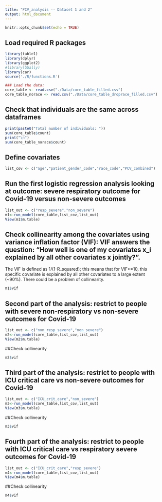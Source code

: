 ```yaml
---
title: "PCV_analysis -- Dataset 1 and 2"
output: html_document
---
```


```r
knitr::opts_chunk$set(echo = TRUE)
```

## Load required R packages
```r
library(table1)
library(dplyr)
library(ggplot2)
#library(GGally)
library(car)
source('./R/functions.R')
```

```r
### Load the data: 
core_table <- read.csv("./Data/core_table_filled.csv")
core_table_norace <- read.csv("./Data/core_table_droprace_filled.csv")
```

## Check that individuals are the same across dataframes
```r
print(paste0("Total number of individuals: "))
sum(core_table$count)
print("\n")
sum(core_table_norace$count)
```
## Define covariates
```r
list_cov <- c("age","patient_gender_code","race_code","PCV_combined")
```


## Run the first logistic regression analysis looking at outcome: severe respiratory outcome for Covid-19 versus non-severe outcomes
```r
list_out <- c("resp_severe","non_severe")
m1<-run_model(core_table,list_cov,list_out)
View(m1$m.table)
```
## Check collinearity among the covariates using variance inflation factor (VIF): VIF answers the question: "How well is one of my covariates x_i explained by all other covariates x jointly?".
The VIF is defined as 1/(1-R_squared); this means that for VIF>=10, this specific covariate is explained by all other covariates to a large extent (~90%). There could be a problem of collinearity.
```r
m1$vif
```
## Second part of the analysis: restrict to people with severe non-respiratory vs non-severe outcomes for Covid-19
```r
list_out <- c("non_resp_severe","non_severe")
m2<-run_model(core_table,list_cov,list_out)
View(m2$m.table)
```
##Check collinearity
```r
m2$vif
```

## Third part of the analysis: restrict to people with ICU critical care vs non-severe outcomes for Covid-19
```r
list_out <- c("ICU_crit_care","non_severe")
m3<-run_model(core_table,list_cov,list_out)
View(m3$m.table)
```

##Check collinearity
```r
m3$vif
```

## Fourth part of the analysis: restrict to people with ICU critical care vs respiratory severe outcomes for Covid-19

```r
list_out <- c("ICU_crit_care","resp_severe")
m4<-run_model(core_table,list_cov,list_out)
View(m4$m.table)
```

##Check collinearity
```r
m4$vif
```


